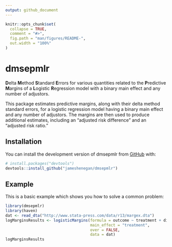 ```yaml
---
output: github_document
---
```


<!-- README.md is generated from README.Rmd. Please edit that file -->

```r
knitr::opts_chunk$set(
  collapse = TRUE,
  comment = "#>",
  fig.path = "man/figures/README-",
  out.width = "100%"
)
```
# dmsepmlr

<!-- badges: start -->
<!-- badges: end -->

**D**elta **M**ethod **S**tandard **E**rrors for various quantities related to the **P**redictive **M**argins of a **L**ogistic **R**egression model with a binary main effect and any number of adjustors.

 This package estimates predictive margins, along with their delta method standard errors, for a logistic regression model having a binary main effect and any number of adjustors.  The margins are then used to produce additional estimates, including an "adjusted risk difference" and an "adjusted risk ratio."

## Installation

You can install the development version of dmsepmlr from [GitHub](https://github.com/) with:

``` r
# install.packages("devtools")
devtools::install_github("jameshenegan/dmsepmlr")
```
## Example

This is a basic example which shows you how to solve a common problem:

```r
library(dmsepmlr)
library(haven)
dat <- read_dta("http://www.stata-press.com/data/r13/margex.dta")
logMarginsResults <- logisticMargins(formula = outcome ~ treatment + distance,
                                     main_effect = "treatment",
                                     over = FALSE,
                                     data = dat)
logMarginsResults
```
